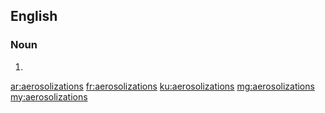 ==English==

===Noun===
{{head|en}}
# {{plural of|aerosolization}}

[[ar:aerosolizations]]
[[fr:aerosolizations]]
[[ku:aerosolizations]]
[[mg:aerosolizations]]
[[my:aerosolizations]]